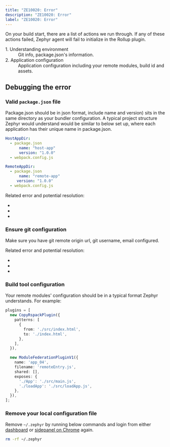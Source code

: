 ```yaml
---
title: "ZE10020: Error"
description: "ZE10020: Error"
label: "ZE10020: Error"
---
```







On your build start, there are a list of actions we run through. If any of these actions failed, Zephyr agent will fail to initialize in the Rollup plugin.

<dt>1. Understanding environment</dt>
<dd>Git info, package.json's information.</dd>
<dt>2. Application configuration</dt>
<dd>
  Application configuration including your remote modules, build id and assets.
</dd>

## Debugging the error

<Steps>

### Valid `package.json` file

Package.json should be in json format, include name and version) sits in the same directory as your bundler configuration. A typical project structure Zephyr would understand would be similar to below set up, where each application has their unique name in package.json.

```yml
HostAppDir:
  - package.json
      name: "host-app"
      version: "1.0.0"
  - webpack.config.js

RemoteAppDir:
  - package.json
      name: "remote-app"
     version: "1.0.0"
  - webpack.config.js
```

Related error and potential resolution:

- <ErrorLink code="ZE10010" />
- <ErrorLink code="ZE10011" />
- <ErrorLink code="ZE10012" />

### Ensure git configuration

Make sure you have git remote origin url, git username, email configured.

Related error and potential resolution:

- <ErrorLink code="ZE10014" />
- <ErrorLink code="ZE10015" />
- <ErrorLink code="ZE10016" />

### Build tool configuration

Your remote modules' configuration should be in a typical format Zephyr understands. For example:

```ts
plugins = [
  new CopyRspackPlugin({
    patterns: [
      {
        from: './src/index.html',
        to: './index.html',
      },
    ],
  }),

  new ModuleFederationPluginV1({
    name: 'app_04',
    filename: 'remoteEntry.js',
    shared: [],
    exposes: {
      './App': './src/main.js',
      './loadApp': './src/loadApp.js',
    },
  }),
];
```

### Remove your local configuration file

Remove `~/.zephyr` by running below commands and login from either [dashboard](https://app.zephyr-cloud.io) or [sidepanel on Chrome](https://chromewebstore.google.com/detail/zephyr-mission-control/liflhldchhinbaeplljlplhnbkdidedn) again.

```bash
rm -rf ~/.zephyr
```

</Steps>
